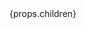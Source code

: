 <div className="pucostyle">
  <div
    className={`is-ps-initial-vars bg-${props.color}`}
    style={{ width: '80px', height: '50px', borderRadius: '4px' }}
  >
    {props.children}
  </div>
</div>
